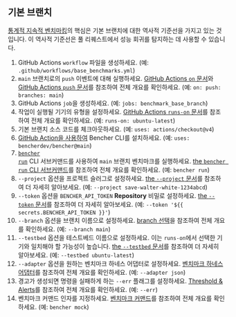 
## 기본 브랜치

[통계적 지속적 벤치마킹][statistical continuous benchmarking]의 핵심은 기본 브랜치에 대한 역사적 기준선을 가지고 있는 것입니다.
이 역사적 기준선은 풀 리퀘스트에서 성능 회귀를 탐지하는 데 사용할 수 있습니다.

<BaseBranchCode />

1. GitHub Actions `workflow` 파일을 생성하세요.
   (예: `.github/workflows/base_benchmarks.yml`)
2. `main` 브랜치로의 `push` 이벤트에 대해 실행하세요.
   [GitHub Actions `on` 문서][github actions on]와 [GitHub Actions `push` 문서][github actions push]를 참조하여 전체 개요를 확인하세요.
   (예: `on: push: branches: main`)
3. GitHub Actions `job`을 생성하세요.
   (예: `jobs: benchmark_base_branch`)
4. 작업이 실행될 기기의 유형을 설정하세요.
   [GitHub Actions `runs-on` 문서][github actions runs-on]를 참조하여 전체 개요를 확인하세요.
   (예: `runs-on: ubuntu-latest`)
5. 기본 브랜치 소스 코드를 체크아웃하세요.
   (예: `uses: actions/checkout@v4`)
6. [GitHub Action을 사용하여][bencher cli github action] Bencher CLI를 설치하세요.
   (예: `uses: bencherdev/bencher@main`)
7. <code><a href="/ko/docs/explanation/bencher-run/">bencher run</a></code> CLI 서브커맨드를 사용하여 
   `main` 브랜치 벤치마크를 실행하세요.
   [the `bencher run` CLI 서브커맨드][bencher run]를 참조하여 전체 개요를 확인하세요.
   (예: `bencher run`)
8. `--project` 옵션을 프로젝트 슬러그로 설정하세요.
   [the `--project` 문서][project option]를 참조하여 더 자세히 알아보세요.
   (예: `--project save-walter-white-1234abcd`)
9. `--token` 옵션을 `BENCHER_API_TOKEN` **Repository** 비밀로 설정하세요.
   [the `--token` 문서][token option]를 참조하여 더 자세히 알아보세요.
   (예: `--token '${{ secrets.BENCHER_API_TOKEN }}'`)
10. `--branch` 옵션을 브랜치 이름으로 설정하세요.
    [branch 선택][branch selection branch]을 참조하여 전체 개요를 확인하세요.
    (예: `--branch main`)
11. `--testbed` 옵션을 테스트베드 이름으로 설정하세요.
    이는 `runs-on`에서 선택한 기기와 일치해야 할 가능성이 높습니다.
    [the `--testbed` 문서][testbed option]를 참조하여 더 자세히 알아보세요.
    (예: `--testbed ubuntu-latest`)
12. `--adapter` 옵션을 원하는 벤치마크 하네스 어댑터로 설정하세요.
    [벤치마크 하네스 어댑터][adapters]를 참조하여 전체 개요를 확인하세요.
    (예: `--adapter json`)
13. 경고가 생성되면 명령을 실패하게 하는 `--err` 플래그를 설정하세요.
    [Threshold & Alerts][alerts]를 참조하여 전체 개요를 확인하세요.
    (예: `--err`)
14. 벤치마크 커맨드 인자를 지정하세요.
    [벤치마크 커맨드][command argument]를 참조하여 전체 개요를 확인하세요.
    (예: `bencher mock`)

[github actions on]: https://docs.github.com/en/actions/using-workflows/workflow-syntax-for-github-actions#on
[github actions push]: https://docs.github.com/en/webhooks/webhook-events-and-payloads#push
[github actions runs-on]: https://docs.github.com/en/actions/using-workflows/workflow-syntax-for-github-actions#jobsjob_idruns-on
[bencher cli github action]: https://github.com/marketplace/actions/bencher-cli

[statistical continuous benchmarking]: /ko/docs/how-to/track-benchmarks/#statistical-continuous-benchmarking
[bencher run]: /ko/docs/explanation/bencher-run/
[project option]: /ko/docs/explanation/bencher-run/#--project-project
[token option]: /ko/docs/explanation/bencher-run/#--token-token
[branch selection branch]: /ko/docs/explanation/branch-selection/#--branch-branch
[testbed option]: /ko/docs/explanation/bencher-run/#--testbed-testbed
[adapters]: /ko/docs/explanation/adapters/
[alerts]: /ko/docs/explanation/thresholds/#alerts
[command argument]: /ko/docs/explanation/bencher-run/#benchmark-command